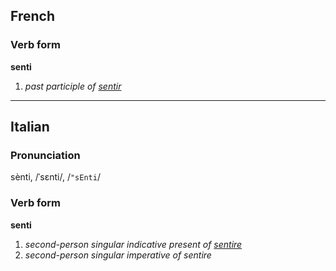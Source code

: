 ==French==
===Verb form===
'''senti'''

# ''past participle of [[sentir]]''

----

==Italian==
===Pronunciation===
sènti, /ˈsɛnti/, /<tt>"sEnti</tt>/
===Verb form===
'''senti'''

# ''second-person singular indicative present of [[sentire]]''
# ''second-person singular imperative of sentire''